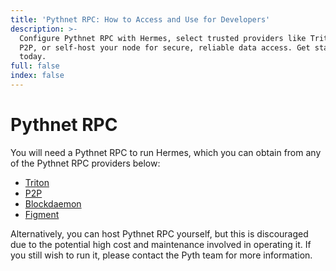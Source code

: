 ```yaml
---
title: 'Pythnet RPC: How to Access and Use for Developers'
description: >-
  Configure Pythnet RPC with Hermes, select trusted providers like Triton or
  P2P, or self-host your node for secure, reliable data access. Get started
  today.
full: false
index: false
---
```

# Pythnet RPC

You will need a Pythnet RPC to run Hermes, which you can obtain from any of the Pythnet RPC
providers below:

- [Triton](https://triton.one)
- [P2P](https://p2p.org)
- [Blockdaemon](https://blockdaemon.com/)
- [Figment](https://figment.io)

Alternatively, you can host Pythnet RPC yourself, but this is discouraged due to the potential high cost and maintenance
involved in operating it. If you still wish to run it, please contact the Pyth team for more information.
